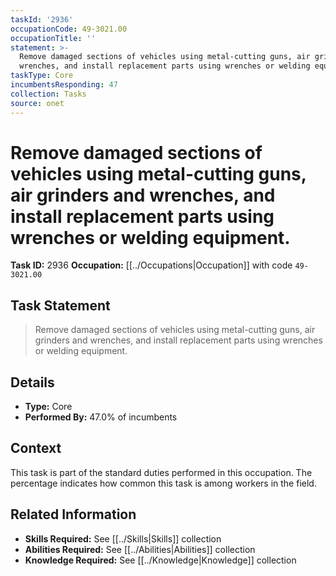 ```yaml
---
taskId: '2936'
occupationCode: 49-3021.00
occupationTitle: ''
statement: >-
  Remove damaged sections of vehicles using metal-cutting guns, air grinders and
  wrenches, and install replacement parts using wrenches or welding equipment.
taskType: Core
incumbentsResponding: 47
collection: Tasks
source: onet
---
```

# Remove damaged sections of vehicles using metal-cutting guns, air grinders and wrenches, and install replacement parts using wrenches or welding equipment.

**Task ID:** 2936
**Occupation:** [[../Occupations|Occupation]] with code `49-3021.00`

## Task Statement

> Remove damaged sections of vehicles using metal-cutting guns, air grinders and wrenches, and install replacement parts using wrenches or welding equipment.

## Details

- **Type:** Core
- **Performed By:** 47.0% of incumbents

## Context

This task is part of the standard duties performed in this occupation. The percentage indicates how common this task is among workers in the field.

## Related Information

- **Skills Required:** See [[../Skills|Skills]] collection
- **Abilities Required:** See [[../Abilities|Abilities]] collection
- **Knowledge Required:** See [[../Knowledge|Knowledge]] collection
